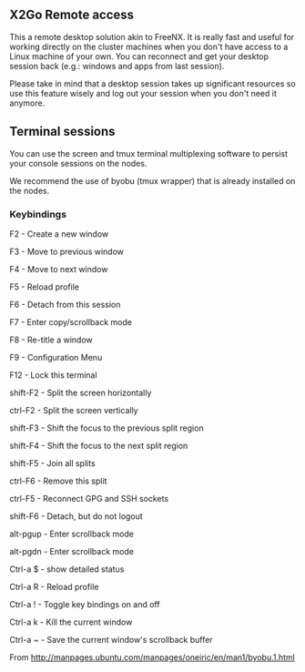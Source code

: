 == X2Go Remote access ==

This a remote desktop solution akin to FreeNX. It is really fast and useful for working directly on the cluster machines when you don't have access to a Linux machine of your own. You can reconnect and get your desktop session  back (e.g.: windows and apps from last session).

Please take in mind that a desktop session takes up significant resources so use this feature wisely and log out your session when you don't need it anymore.


== Terminal sessions ==

You can use the screen and tmux terminal multiplexing software to persist your console sessions on the nodes.

We recommend the use of byobu (tmux wrapper) that is already installed on the nodes.

=== Keybindings ===

F2 - Create a new window

F3 - Move to previous window

F4 - Move to next window

F5 - Reload profile

F6 - Detach from this session

F7 - Enter copy/scrollback mode

F8 - Re-title a window

F9 - Configuration Menu

F12 -  Lock this terminal

shift-F2 - Split the screen horizontally

ctrl-F2 - Split the screen vertically

shift-F3 - Shift the focus to the previous split region

shift-F4 - Shift the focus to the next split region

shift-F5 - Join all splits

ctrl-F6 - Remove this split

ctrl-F5 - Reconnect GPG and SSH sockets

shift-F6 - Detach, but do not logout

alt-pgup - Enter scrollback mode

alt-pgdn - Enter scrollback mode

Ctrl-a $ - show detailed status

Ctrl-a R - Reload profile

Ctrl-a ! - Toggle key bindings on and off

Ctrl-a k - Kill the current window

Ctrl-a ~ - Save the current window's scrollback buffer

From http://manpages.ubuntu.com/manpages/oneiric/en/man1/byobu.1.html